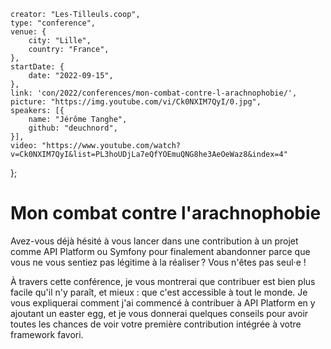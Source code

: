     creator: "Les-Tilleuls.coop",
    type: "conference",
    venue: {
        city: "Lille",
        country: "France",
    },
    startDate: {
        date: "2022-09-15",
    },
    link: 'con/2022/conferences/mon-combat-contre-l-arachnophobie/',
    picture: "https://img.youtube.com/vi/Ck0NXIM7QyI/0.jpg",
    speakers: [{
        name: "Jérôme Tanghe",
        github: "deuchnord",
    }],
    video: "https://www.youtube.com/watch?v=Ck0NXIM7QyI&list=PL3hoUDjLa7eQfYOEmuQNG8he3AeOeWaz8&index=4"
};

# Mon combat contre l'arachnophobie

Avez-vous déjà hésité à vous lancer dans une contribution à un projet comme API Platform ou Symfony pour finalement abandonner parce que vous ne vous sentiez pas légitime à la réaliser ? Vous n'êtes pas seul·e !

À travers cette conférence, je vous montrerai que contribuer est bien plus facile qu'il n'y paraît, et mieux : que c'est accessible à tout le monde. Je vous expliquerai comment j'ai commencé à contribuer à API Platform en y ajoutant un easter egg, et je vous donnerai quelques conseils pour avoir toutes les chances de voir votre première contribution intégrée à votre framework favori.